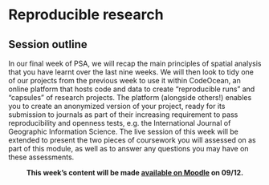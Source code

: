 # Reproducible research

## Session outline
In our final week of PSA, we will recap the main principles of spatial analysis that you have learnt over the last nine weeks. We will then look to tidy one of our projects from the previous week to use it within CodeOcean, an online platform that hosts code and data to create "reproducible runs" and "capsules" of research projects. The platform (alongside others!) enables you to create an anonymized version of your project, ready for its submission to journals as part of their increasing requirement to pass reproducibility and openness tests, e.g. the International Journal of Geographic Information Science. The live session of this week will be extended to present the two pieces of coursework you will assessed on as part of this module, as well as to answer any questions you may have on these assessments.

<center>**This week's content will be made [available on Moodle](https://moodle.ucl.ac.uk/) on 09/12.**</center>
